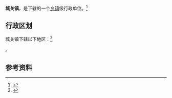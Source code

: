 {{中国乡级行政区|42/09/22/100/000}}

'''城关镇'''，是{{PRC admin/fullname|42/09/22/100/000|3}}下辖的一个[[乡镇|乡镇]]级行政单位。<ref>{{PRC admin/ref sgc|{{PRC admin/parent|42/09/22/100/000}}}}</ref>

== 行政区划 ==

城关镇下辖以下地区：<ref>{{PRC admin/ref sgc|42/09/22/100/000}}</ref>

{{PRC admin/children|42/09/22/100/000}}。

== 参考资料 ==

{{reflist}}

{{行政区划小作品}}
{{PRC admin/navcat|42/09/22/100/000}}